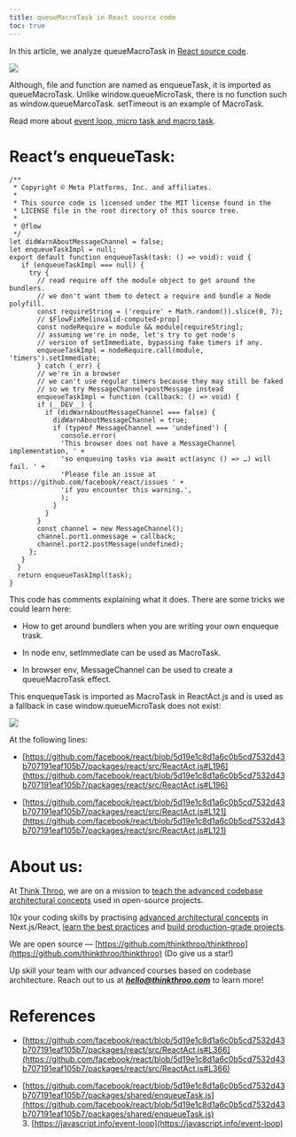 ```yaml
---
title: queueMacroTask in React source code
toc: true
---
```


In this article, we analyze queueMacroTask in [React source code](https://github.com/facebook/react/blob/5d19e1c8d1a6c0b5cd7532d43b707191eaf105b7/packages/shared/enqueueTask.js).

![](https://miro.medium.com/v2/resize:fit:875/1*-UpgzB4PpLH6s5_zxrA5Ng.png)

Although, file and function are named as enqueueTask, it is imported as queueMacroTask. Unlike window.queueMicroTask, there is no function such as window.queueMarcoTask. setTimeout is an example of MacroTask.

Read more about [event loop, micro task and macro task](https://javascript.info/event-loop).

# **React’s enqueueTask:**

```plaintext
/**
 * Copyright © Meta Platforms, Inc. and affiliates.
 *
 * This source code is licensed under the MIT license found in the
 * LICENSE file in the root directory of this source tree.
 *
 * @flow
 */
let didWarnAboutMessageChannel = false;
let enqueueTaskImpl = null;
export default function enqueueTask(task: () => void): void {
   if (enqueueTaskImpl === null) {
     try {
       // read require off the module object to get around the bundlers.
       // we don't want them to detect a require and bundle a Node polyfill.
       const requireString = ('require' + Math.random()).slice(0, 7);
       // $FlowFixMe[invalid-computed-prop]
       const nodeRequire = module && module[requireString];
       // assuming we're in node, let's try to get node's
       // version of setImmediate, bypassing fake timers if any.
       enqueueTaskImpl = nodeRequire.call(module, 'timers').setImmediate;
       } catch (_err) {
       // we're in a browser
       // we can't use regular timers because they may still be faked
       // so we try MessageChannel+postMessage instead
       enqueueTaskImpl = function (callback: () => void) {
       if (__DEV__) {
         if (didWarnAboutMessageChannel === false) {
           didWarnAboutMessageChannel = true;
           if (typeof MessageChannel === 'undefined') {
             console.error(
             'This browser does not have a MessageChannel implementation, ' +
             'so enqueuing tasks via await act(async () => …) will fail. ' +
             'Please file an issue at https://github.com/facebook/react/issues ' +
             'if you encounter this warning.',
             );
           }
         }
       }
       const channel = new MessageChannel();
       channel.port1.onmessage = callback;
       channel.port2.postMessage(undefined);
     };
   }
  }
  return enqueueTaskImpl(task);
}
```

This code has comments explaining what it does. There are some tricks we could learn here:

* How to get around bundlers when you are writing your own enqueque trask.
    
* In node env, setImmediate can be used as MacroTask.
    
* In browser env, MessageChannel can be used to create a queueMacroTask effect.
    

This enquequeTask is imported as MacroTask in ReactAct.js and is used as a fallback in case window.queueMicroTask does not exist:

![](https://miro.medium.com/v2/resize:fit:875/1*5LrG6mdpwrJwfUGHl31q4Q.png)

At the following lines:

* [https://github.com/facebook/react/blob/5d19e1c8d1a6c0b5cd7532d43b707191eaf105b7/packages/react/src/ReactAct.js#L196](https://github.com/facebook/react/blob/5d19e1c8d1a6c0b5cd7532d43b707191eaf105b7/packages/react/src/ReactAct.js#L196)
    
* [https://github.com/facebook/react/blob/5d19e1c8d1a6c0b5cd7532d43b707191eaf105b7/packages/react/src/ReactAct.js#L121](https://github.com/facebook/react/blob/5d19e1c8d1a6c0b5cd7532d43b707191eaf105b7/packages/react/src/ReactAct.js#L121)
    

# **About us:**

At [Think Throo](https://thinkthroo.com/), we are on a mission to [teach the advanced codebase architectural concepts](https://app.thinkthroo.com/architecture) used in open-source projects.

10x your coding skills by practising [advanced architectural concepts](https://app.thinkthroo.com/architecture) in Next.js/React, [learn the best practices](https://app.thinkthroo.com/best-practices) and [build production-grade projects](https://app.thinkthroo.com/production-grade-projects).

We are open source — [https://github.com/thinkthroo/thinkthroo](https://github.com/thinkthroo/thinkthroo) (Do give us a star!)

Up skill your team with our advanced courses based on codebase architecture. Reach out to us at ***hello@thinkthroo.com*** to learn more!

# **References**

* [https://github.com/facebook/react/blob/5d19e1c8d1a6c0b5cd7532d43b707191eaf105b7/packages/react/src/ReactAct.js#L366](https://github.com/facebook/react/blob/5d19e1c8d1a6c0b5cd7532d43b707191eaf105b7/packages/react/src/ReactAct.js#L366)
    
* [https://github.com/facebook/react/blob/5d19e1c8d1a6c0b5cd7532d43b707191eaf105b7/packages/shared/enqueueTask.js](https://github.com/facebook/react/blob/5d19e1c8d1a6c0b5cd7532d43b707191eaf105b7/packages/shared/enqueueTask.js)  
    3\. [https://javascript.info/event-loop](https://javascript.info/event-loop)
    

[  
](https://medium.com/tag/javascript?source=post_page-----88a6e0f39ee1--------------------------------)
